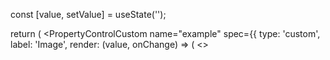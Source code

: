 
  const [value, setValue] = useState('');

  return (
    <PropertyControlCustom
      name="example"
      spec={{
        type: 'custom',
        label: 'Image',
        render: (value, onChange) => (
          <>
            <style>
              {`
            .file-input {
              display: block;
              width: 100%;
              font-size: 0.875rem;
              line-height: 1.4;
              color: var(--docs-color-secondary);
              border: 1px solid var(--docs-color-outline);
              border-radius: 4px;
              cursor: pointer;
              background-color: var(--docs-color-surface-container-low);
              padding: 0;
            }

            .file-input::file-selector-button {
              margin-right: 16px;
              padding: 8px 16px;
              border: 0;
              border-top-left-radius: 4px;
              border-bottom-left-radius: 4px;
              font-size: 0.875rem;
              line-height: 1.4;
              font-weight: 600;
              background-color: var(--docs-color-secondary);
              color: white;
              cursor: pointer;
              transition: opacity 0.1s;
            }

            .file-input:hover::file-selector-button {
              opacity: 0.9;
            }
            `}
            </style>
            <input
              type="file"
              className="file-input"
              value={value}
              onChange={event => onChange(event.target.files?.[0].name ?? '')}
            />
          </>
        ),
      }}
      value={value}
      onChange={(_, next) => setValue(next)}
    />
  );
};

# Custom property

When none of the built-in property types fit, use a custom prop to build your own control.
This gives you full flexibility — you can render anything from a file picker to a color slider to a full-blown form.

:::code-group
<div data-title="Preview">
  <BasicUsage />
</div>

```tsx showLineNumbers [Code]
Catalog.register('Sample', {
  component: Sample,
  props: {
    counter: {
      label: 'Counter',
      type: 'custom',// [!code hl]
      render: (value, onChange) => (// [!code hl]
        <FileUploadInput value={value} onChange={onChange} />// [!code hl]
      ),// [!code hl]
    },
  },
});
```
:::

## Required parameters

### `render`

A custom prop must define a `render` function.
It receives the current `value` and an `onChange` callback.
Return any React element — a button, slider, upload control, or even a small form — and wire it up to `onChange` to update the prop's value.

```tsx showLineNumbers
Catalog.register('Sample', {
  component: Sample,
  props: {
    counter: {
      label: 'Counter',
      type: 'custom',
      render: (value, onChange) => (// [!code hl]
        <FileUploadInput value={value} onChange={onChange} />// [!code hl]
      ),// [!code hl]
    },
  },
});
```

